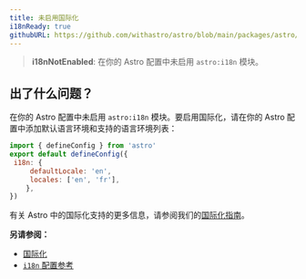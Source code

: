 ```yaml
---
title: 未启用国际化
i18nReady: true
githubURL: https://github.com/withastro/astro/blob/main/packages/astro/src/core/errors/errors-data.ts
---
```

> **i18nNotEnabled**: 在你的 Astro 配置中未启用 `astro:i18n` 模块。
## 出了什么问题？
在你的 Astro 配置中未启用 `astro:i18n` 模块。要启用国际化，请在你的 Astro 配置中添加默认语言环境和支持的语言环境列表：
```js
import { defineConfig } from 'astro'
export default defineConfig({
 i18n: {
	 defaultLocale: 'en',
	 locales: ['en', 'fr'],
	},
})
```

有关 Astro 中的国际化支持的更多信息，请参阅我们的[国际化指南](/zh-cn/guides/internationalization/)。

**另请参阅：**
-  [国际化](/zh-cn/guides/internationalization/)
-  [`i18n` 配置参考](/zh-cn/reference/configuration-reference/#i18n)
